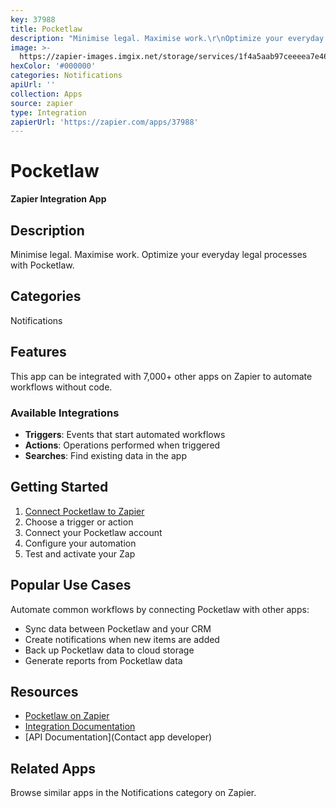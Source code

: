 ```yaml
---
key: 37988
title: Pocketlaw
description: "Minimise legal. Maximise work.\r\nOptimize your everyday legal processes with Pocketlaw."
image: >-
  https://zapier-images.imgix.net/storage/services/1f4a5aab97ceeeea7e469d57a3a00832.png?auto=format%2Ccompress&ixlib=python-3.0.0&q=50
hexColor: '#000000'
categories: Notifications
apiUrl: ''
collection: Apps
source: zapier
type: Integration
zapierUrl: 'https://zapier.com/apps/37988'
---
```

# Pocketlaw

**Zapier Integration App**

## Description

Minimise legal. Maximise work.
Optimize your everyday legal processes with Pocketlaw.

## Categories

Notifications

## Features

This app can be integrated with 7,000+ other apps on Zapier to automate workflows without code.

### Available Integrations

- **Triggers**: Events that start automated workflows
- **Actions**: Operations performed when triggered
- **Searches**: Find existing data in the app

## Getting Started

1. [Connect Pocketlaw to Zapier](https://zapier.com/apps/37988)
2. Choose a trigger or action
3. Connect your Pocketlaw account
4. Configure your automation
5. Test and activate your Zap

## Popular Use Cases

Automate common workflows by connecting Pocketlaw with other apps:

- Sync data between Pocketlaw and your CRM
- Create notifications when new items are added
- Back up Pocketlaw data to cloud storage
- Generate reports from Pocketlaw data

## Resources

- [Pocketlaw on Zapier](https://zapier.com/apps/37988)
- [Integration Documentation](https://zapier.com/apps/37988/integrations)
- [API Documentation](Contact app developer)

## Related Apps

Browse similar apps in the Notifications category on Zapier.
